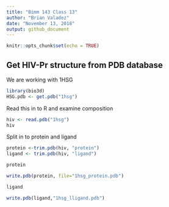 ```yaml
---
title: "Bimm 143 Class 13"
author: "Brian Valadez"
date: "November 13, 2018"
output: github_document
---
```


```r
knitr::opts_chunk$set(echo = TRUE)
```
## Get HIV-Pr structure from PDB database
 We are working with 1HSG
```r
library(bio3d)
HSG.pdb <- get.pdb("1hsg")
```
Read this in to R and examine composition 
```r
hiv <- read.pdb("1hsg")
hiv
```
Split in to protein and ligand
```r
protein <-trim.pdb(hiv, "protein") 
ligand <- trim.pdb(hiv, "ligand")
```
```r
protein
```
```r
write.pdb(protein, file="1hsg_protein.pdb")
```
```r
ligand
```

```r
write.pdb(ligand,"1hsg_lligand.pdb")
```

